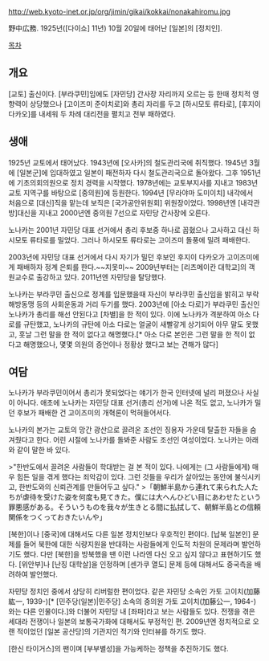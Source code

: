 http://web.kyoto-inet.or.jp/org/jimin/gikai/kokkai/nonakahiromu.jpg

野中広務. 1925년([다이쇼] 11년) 10월 20일에 태어난 [일본]의 [정치인].

[[목차]]
== 개요 ==
[교토] 출신이다. [부라쿠민]임에도 [자민당] 간사장 자리까지 오르는 등 한때 정치적 영향력이 상당했으나 [고이즈미 준이치로]와 총리 자리를 두고 [하시모토 류타로], [후지이 다카오]를 내세워 두 차례 대리전을 펼치고 전부 패하였다.
== 생애 ==
1925년 교토에서 태어났다. 1943년에 [오사카]의 철도관리국에 취직했다. 1945년 3월에 [일본군]에 입대하였고 일본이 패전하자 다시 철도관리국으로 돌아왔다. 그후 1951년에 기초의회의원으로 정치 경력을 시작했다. 1978년에는 교토부지사를 지내고 1983년 교토 지역구를 바탕으로 [중의원]에 등원한다. 1994년 [무라야마 도미이치] 내각에서 처음으로 [대신]직을 맡는데 보직은 [국가공안위원회] 위원장이었다. 1998년엔 [내각관방]대신을 지내고 2000년엔 중의원 7선으로 자민당 간사장에 오른다.

노나카는 2001년 자민당 대표 선거에서 총리 후보중 하나로 꼽혔으나 고사하고 대신 하시모토 류타로를 밀었다. 그러나 하시모토 류타로는 고이즈미 돌풍에 밀려 패배한다.  

2003년에 자민당 대표 선거에서 다시 자기가 밀던 후보인 후지이 다카오가 고이즈미에게 패배하자 정계 은퇴를 한다.~~지못미~~ 2009년부터는 [리츠메이칸 대학교]의 객원교수로 출강하고 있다. 2011년엔 자민당을 탈당했다.

노나카는 부라쿠민 출신으로 정계를 입문했을때 자신이 부라쿠민 출신임을 밝히고 부락해방동맹 등의 사회운동과 거리 두기를 했다. 2003년에 [아소 다로]가 부라쿠민 출신인 노나카가 총리를 해선 안된다고 [차별]을 한 적이 있다. 이에 노나카가 격분하여 아소 다로를 규탄했고, 노나카의 규탄에 아소 다로는 얼굴이 새빨갛게 상기되어 아무 말도 못했고, 훗날 그런 말을 한 적이 없다고 해명했다.[* 아소 다로 본인은 그런 말을 한 적이 없다고 해명했으나, 몇몇 의원의 증언이나 정황상 했다고 보는 견해가 많다]  
== 여담 ==
노나카가 부라쿠민이어서 총리가 못되었다는 얘기가 한국 인터넷에 널리 퍼졌으나 사실이 아니다. 애초에 노나카는 자민당 대표 선거(총리 선거)에 나온 적도 없고, 노나카가 밀던 후보가 패배한 건 고이즈미의 개혁론이 먹혀들어서다.

노나카의 본가는 교토의 망간 광산으로 끌려온 조선인 징용자 가운데 탈출한 자들을 숨겨줬다고 한다. 어린 시절에 노나카를 돌봐준 사람도 조선인 여성이었다. 노나카는 아래와 같이 말한 바 있다. 

>"한반도에서 끌려온 사람들이 학대받는 걸 본 적이 있다. 나에게는 (그 사람들에게) 매우 힘든 일을 겪게 했다는 죄악감이 있다. 그런 것들을 우리가 살아있는 동안에 불식시키고, 한반도와의 신뢰관계를 만들어두고 싶다."
>「朝鮮半島から連れて来られた人たちが虐待を受けた姿を何度も見てきた。僕には大へんひどい目にあわせたという罪悪感がある。そういうものを我々が生きとる間に払拭して、朝鮮半島との信頼関係をつくっておきたいんや」

[북한]이나 [중국]에 대해서도 다른 일본 정치인보다 우호적인 편이다. [납북 일본인] 문제를 들어 북한에 대한 식량지원을 반대하는 사람들에게 인도적 차원의 문제라며 발언하기도 했다. 다만 [북한]을 방북했을 땐 이런 나라엔 다신 오고 싶지 않다고 표현하기도 했다. [위안부]나 [난징 대학살]을 인정하며 [센가쿠 열도] 문제 등에 대해서도 중국측을 배려하여 발언했다.

자민당 정치인 중에서 상당히 리버럴한 편이었다. 같은 자민당 소속인 가토 고이치(加藤紘一, 1939-)[* [민주당(일본)|민주당] 소속의 중의원 가토 고이치(加藤公一, 1964-)와는 다른 인물이다.]와 더불어 자민당 내 [좌파]라고 보는 사람들도 있다. 전쟁을 겪은 세대라 전쟁이나 일본의 보통국가화에 대해서도 부정적인 편. 2009년엔 정치적으로 오랜 적이었던 [일본 공산당]의 기관지인 적기와 인터뷰를 하기도 했다.

[한신 타이거스]의 팬이며 [부부별성]을 가능케하는 정책을 추진하기도 했다.
